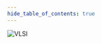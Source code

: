 ```yaml
---
hide_table_of_contents: true
---
```


![VLSI](https://link.storjshare.io/jvdeewbjqqkbnot4ethkhw6zxz4a/college-notes%2FVLSI%2FL_10%2FGate_Design_and_Sizing_related_discussion%2FExamples_Design_Sizing%2Fschematic%20design%20comp%20gates%20(2).jpg?wrap=0)